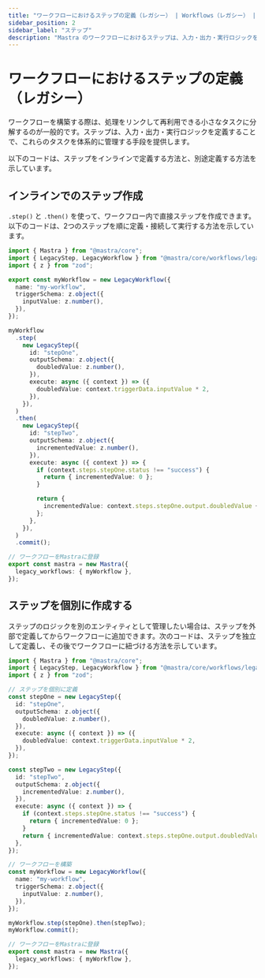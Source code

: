 ```yaml
---
title: "ワークフローにおけるステップの定義（レガシー） | Workflows（レガシー） | Mastra Docs"
sidebar_position: 2
sidebar_label: "ステップ"
description: "Mastra のワークフローにおけるステップは、入力・出力・実行ロジックを定義することで、処理を体系的に管理するための枠組みを提供します。"
---
```


# ワークフローにおけるステップの定義（レガシー）

ワークフローを構築する際は、処理をリンクして再利用できる小さなタスクに分解するのが一般的です。ステップは、入力・出力・実行ロジックを定義することで、これらのタスクを体系的に管理する手段を提供します。

以下のコードは、ステップをインラインで定義する方法と、別途定義する方法を示しています。

## インラインでのステップ作成

`.step()` と `.then()` を使って、ワークフロー内で直接ステップを作成できます。以下のコードは、2つのステップを順に定義・接続して実行する方法を示しています。

```typescript showLineNumbers title="src/mastra/workflows/index.ts" copy
import { Mastra } from "@mastra/core";
import { LegacyStep, LegacyWorkflow } from "@mastra/core/workflows/legacy";
import { z } from "zod";

export const myWorkflow = new LegacyWorkflow({
  name: "my-workflow",
  triggerSchema: z.object({
    inputValue: z.number(),
  }),
});

myWorkflow
  .step(
    new LegacyStep({
      id: "stepOne",
      outputSchema: z.object({
        doubledValue: z.number(),
      }),
      execute: async ({ context }) => ({
        doubledValue: context.triggerData.inputValue * 2,
      }),
    }),
  )
  .then(
    new LegacyStep({
      id: "stepTwo",
      outputSchema: z.object({
        incrementedValue: z.number(),
      }),
      execute: async ({ context }) => {
        if (context.steps.stepOne.status !== "success") {
          return { incrementedValue: 0 };
        }

        return {
          incrementedValue: context.steps.stepOne.output.doubledValue + 1,
        };
      },
    }),
  )
  .commit();

// ワークフローをMastraに登録
export const mastra = new Mastra({
  legacy_workflows: { myWorkflow },
});
```


## ステップを個別に作成する

ステップのロジックを別のエンティティとして管理したい場合は、ステップを外部で定義してからワークフローに追加できます。次のコードは、ステップを独立して定義し、その後でワークフローに紐づける方法を示しています。

```typescript showLineNumbers title="src/mastra/workflows/index.ts" copy
import { Mastra } from "@mastra/core";
import { LegacyStep, LegacyWorkflow } from "@mastra/core/workflows/legacy";
import { z } from "zod";

// ステップを個別に定義
const stepOne = new LegacyStep({
  id: "stepOne",
  outputSchema: z.object({
    doubledValue: z.number(),
  }),
  execute: async ({ context }) => ({
    doubledValue: context.triggerData.inputValue * 2,
  }),
});

const stepTwo = new LegacyStep({
  id: "stepTwo",
  outputSchema: z.object({
    incrementedValue: z.number(),
  }),
  execute: async ({ context }) => {
    if (context.steps.stepOne.status !== "success") {
      return { incrementedValue: 0 };
    }
    return { incrementedValue: context.steps.stepOne.output.doubledValue + 1 };
  },
});

// ワークフローを構築
const myWorkflow = new LegacyWorkflow({
  name: "my-workflow",
  triggerSchema: z.object({
    inputValue: z.number(),
  }),
});

myWorkflow.step(stepOne).then(stepTwo);
myWorkflow.commit();

// ワークフローをMastraに登録
export const mastra = new Mastra({
  legacy_workflows: { myWorkflow },
});
```
